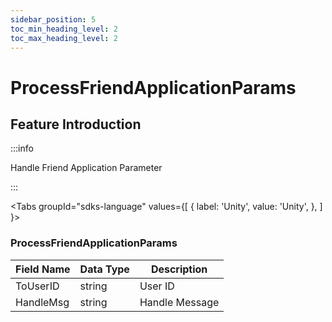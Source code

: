 ```yaml
---
sidebar_position: 5
toc_min_heading_level: 2
toc_max_heading_level: 2
---
```


# ProcessFriendApplicationParams

## Feature Introduction

:::info

Handle Friend Application Parameter

:::

<Tabs
groupId="sdks-language"
values={[
{ label: 'Unity', value: 'Unity', },
]
}>

<TabItem value="Unity">

###  ProcessFriendApplicationParams

| Field Name     | Data Type | Description    |
| -------------- | --------  | -------------- |
| ToUserID       | string    | User ID        |
| HandleMsg      | string    | Handle Message |

</TabItem>

</Tabs>
